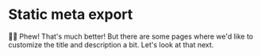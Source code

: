 # Static meta export

👨‍💼 Phew! That's much better! But there are some pages where we'd like to
customize the title and description a bit. Let's look at that next.
